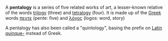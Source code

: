 A '''pentalogy''' is a series of five related works of art, a lesser-known relative of the words [[trilogy]] (three) and [[tetralogy]] (four). It is made up of the [[Greek language|Greek]] words [[penta-|&pi;&epsilon;&nu;&tau;&epsilon;]] (pente: five) and [[Logos|&lambda;&#972;&gamma;&omicron;&sigmaf;]] (logos: word, story)

A pentalogy has also been called a "quintology", basing the prefix on [[Latin language|Latin]] [[quinque-]] instead of Greek.


{{art-stub}}{{vocab-stub}}
